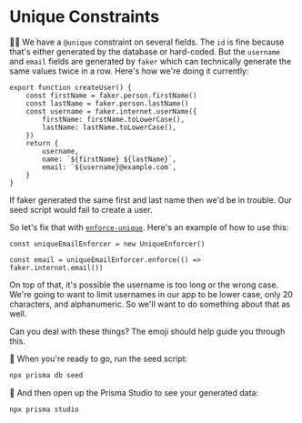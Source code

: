 # Unique Constraints

<EpicVideo url="https://www.epicweb.dev/workshops/data-modeling-deep-dive/generating-seed-data/creating-unique-user-data-with-enforce-unique-library" />

👨‍💼 We have a `@unique` constraint on several fields. The `id` is fine because
that's either generated by the database or hard-coded. But the `username` and
`email` fields are generated by `faker` which can technically generate the same
values twice in a row. Here's how we're doing it currently:

```tsx lines=4-7,11
export function createUser() {
	const firstName = faker.person.firstName()
	const lastName = faker.person.lastName()
	const username = faker.internet.userName({
		firstName: firstName.toLowerCase(),
		lastName: lastName.toLowerCase(),
	})
	return {
		username,
		name: `${firstName} ${lastName}`,
		email: `${username}@example.com`,
	}
}
```

If faker generated the same first and last name then we'd be in trouble. Our
seed script would fail to create a user.

So let's fix that with
[`enforce-unique`](https://www.npmjs.com/package/enforce-unique). Here's an
example of how to use this:

```tsx
const uniqueEmailEnforcer = new UniqueEnforcer()

const email = uniqueEmailEnforcer.enforce(() => faker.internet.email())
```

On top of that, it's possible the username is too long or the wrong case. We're
going to want to limit usernames in our app to be lower case, only 20
characters, and alphanumeric. So we'll want to do something about that as well.

Can you deal with these things? The emoji should help guide you through this.

🐨 When you're ready to go, run the seed script:

```sh nonumber
npx prisma db seed
```

🐨 And then open up the Prisma Studio to see your generated data:

```sh nonumber
npx prisma studio
```
